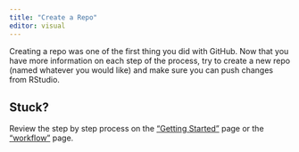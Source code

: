 ```yaml
---
title: "Create a Repo"
editor: visual
---
```


Creating a repo was one of the first thing you did with GitHub. Now that you have more information on each step of the process, try to create a new repo (named whatever you would like) and make sure you can push changes from RStudio.

::: {.callout-tip collapse="true"}
## Stuck?

Review the step by step process on the ["Getting Started"](../getting_started/testlink.qmd) page or the ["workflow"](../intro/workflow.qmd) page.

:::